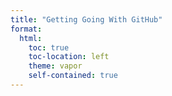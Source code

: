 ```yaml
---
title: "Getting Going With GitHub"
format:
  html:
    toc: true
    toc-location: left
    theme: vapor
    self-contained: true
---
```


